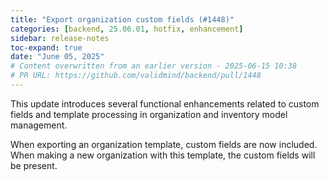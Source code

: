 ```yaml
---
title: "Export organization custom fields (#1448)"
categories: [backend, 25.06.01, hotfix, enhancement]
sidebar: release-notes
toc-expand: true
date: "June 05, 2025"
# Content overwritten from an earlier version - 2025-06-15 10:38
# PR URL: https://github.com/validmind/backend/pull/1448
---
```


This update introduces several functional enhancements related to custom fields and template processing in organization and inventory model management.

When exporting an organization template, custom fields are now included. When making a new organization with this template, the custom fields will be present.
